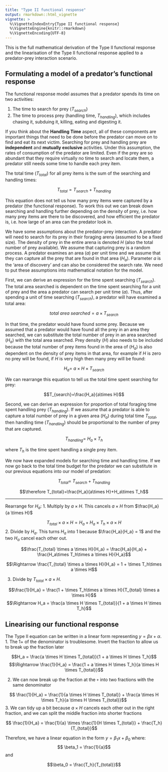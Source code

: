 ```yaml
---
title: "Type II functional response"
output: rmarkdown::html_vignette
vignette: >
  %\VignetteIndexEntry{Type II functional response}
  %\VignetteEngine{knitr::rmarkdown}
  %\VignetteEncoding{UTF-8}
---
```


This is the full mathematical derivation of the Type II functional response and the linearisation of the Type II functional response applied to a predator-prey interaction scenario.


## Formulating a model of a predator's functional response

The functional response model assumes that a predator spends its time on two activities:

1. The time to search for prey ($T_{search}$)
2. The time to process prey (handling time, $T_{handling}$), which includes chasing it, subduing it, killing, eating and digesting it. 

If you think about the **Handling Time** aspect, all of these components are important things that need to be done before the predator can move on to find and eat its next victim. Searching for prey and handling prey are **independent** and **mutually exclusive** activities. Under this assumption, the rates of consumption of the predator are limited. Even if the prey are so abundant that they require virtually no time to search and locate them, a predator still needs some time to handle each prey item.  

The total time ($T_{total}$) for all prey items is the sum of the searching and handling times:

$$T_{total}=T_{search}+T_{handling}$$

This equation does not tell us how many prey items were captured by a predator (the functional response). To work this out we can break down searching and handling further depending on the density of prey, i.e. how many prey items are there to be discovered, and how efficient the predator is, i.e. how large of an area can the predator look in.

We have some assumptions about the predator-prey interaction. A predator will need to search for its prey in their foraging arena (assumed to be a fixed size). The density of prey in the entire arena is denoted $H$ (also the total number of prey available). We assume that capturing prey is a random process. A predator examines an area ($a$) per unit time and we assume that they can capture all the prey that are found in that area ($H_a$). Parameter $a$ is the ‘area of discovery’ and can also be considered the search rate. We need to put these assumptions into mathematical notation for the model.  

First, we can derive an expression for the time spent searching ($T_{search}$). The total area searched is dependent on the time spent searching for a unit of prey and the area a predator can search per unit time ($a$). Thus, after spending a unit of time searching ($T_{search}$), a predator will have examined a total area:

$$total\ area\ searched = a \times T_{search}$$

In that time, the predator would have found some prey. Because we assumed that a predator would have found all the prey in an area they searched, we can substitute the total number of prey in an area searched ($H_a$) with the total area searched. Prey density ($H$) also needs to be included because the total number of prey items found in the area of ($H_a$) is also dependent on the density of prey items in that area, for example if $H$ is zero no prey will be found, if $H$ is very high then many prey will be found:

$$H_a=\ a\times H\times T_{search}$$

We can rearrange this equation to tell us the total time spent searching for prey:

$$T_{search}=\frac{H_a}{a\times H}$$

Second, we can derive an expression for proportion of total foraging time spent handling prey ($T_{handling}$). If we assume that a predator is able to capture a total number of prey in a given area ($H_a$) during total time $T_{total}$, then handling time ($T_{handling}$) should be proportional to the number of prey that are captured.

$$T_{handling}=\ H_a\times T_h$$

where $T_h$ is the time spent handling a single prey item.

We now have expanded models for searching time and handling time. If we now go back to the total time budget for the predator we can substitute in our previous equations into our model of predation:

$$T_{total}=\ T_{search}+T_{handling}$$

$$\therefore T_{total}=\frac{H_a}{a\times H}+H_a\times T_h$$  

***

Rearrange for $H_a$:
1. Multiply by $a \times H$. This cancels $a \times H$ from $\frac{H_a}{a \times H}$

$$T_{total} \times a \times H =H_a + H_a\times T_h\times a \times H$$
2. Divide by $H_a$. This turns $H_a$ into 1 because $\frac{H_a}{H_a} = 1$ and the two $H_a$ cancel each other out. 

$$\frac{T_{total} \times a \times H}{H_a} = \frac{H_a}{H_a} + \frac{H_a\times T_h\times a \times H}{H_a}$$

$$\Rightarrow \frac{T_{total} \times a \times H}{H_a} = 1 + \times T_h\times a \times H$$


3. Divide by $T_{total} \times a \times H$.

$$\frac{1}{H_a} = \frac{1 + \times T_h\times a \times H}{T_{total} \times a \times H}$$
$$\Rightarrow H_a = \frac{a \times H \times T_{total}}{1 + a \times H \times T_h}$$

## Linearising our functional response

The Type II equation can be written in a linear form representing $y = \beta x + \alpha$.  
1. The $1+$ of the denominator is troublesome. Invert the fraction to allow us to break up the fraction later


$$H_a = \frac{a \times H \times T_{total}}{1 + a \times H \times T_h}$$
$$\Rightarrow  \frac{1}{H_a} = \frac{1 + a \times H \times T_h}{a \times H \times T_{total}}$$

2. We can now break up the fraction at the `+` into two fractions with the same denominator

$$ \frac{1}{H_a} = \frac{1}{a \times H \times T_{total}} + \frac{a \times H \times T_h}{a \times H \times T_{total}}$$
3. We can tidy up a bit because $a \times H$ cancels each other out in the right fraction, and we can split the middle fraction into shorter fractions

$$ \frac{1}{H_a} = \frac{1}{a} \times \frac{1}{H \times T_{total}} + \frac{T_h}{T_{total}}$$

Therefore, we have a linear equation in the form $y = \beta_1 x + \beta_0$ where:
$$ \beta_1 = \frac{1}{a}$$
and

$$\beta_0 = \frac{T_h}{T_{total}}$$
